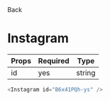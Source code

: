 
<Link to="/">Back</Link>

# Instagram

| Props | Required | Type   |
| ----- | -------- | ------ |
| id    | yes      | string |

```js
<Instagram id="B6x41PQh-ys" />
```

<Instagram id="B6x41PQh-ys" />